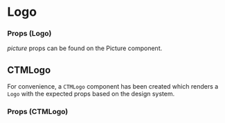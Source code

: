 

<Meta title="Components/Logo" component={Logo} />

# Logo

<Preview>
  <Story name="logo">
    <Logo
      size="large"
      link="https://www.comparethemarket.com.au"
      picture={{
        src: CTMLogoMobile,
        srcsets: [
          {
            srcset: CTMLogoMobile,
            media: `(max-width: ${screens.xs}`,
          },
          {
            srcset: CTMLogoStacked,
            media: `(max-width: ${screens.lg}`,
          },
          {
            srcset: CTMLogoInline,
          }
        ],
      }}
   />
  </Story>
</Preview>

### Props (Logo)

*picture* props can be found on the <LinkTo kind="components-picture--picture">Picture</LinkTo> component.

<Props of={Logo} />

## CTMLogo

For convenience, a `CTMLogo` component has been created which renders a `Logo` with the expected props based on the
design system.

### Props (CTMLogo)

<Props of={CTMLogo} />

